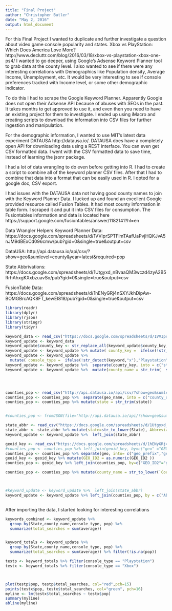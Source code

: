 ```yaml
---
title: "Final Project"
author: "Christopher Butler"
date: "May 2, 2016"
output: html_document
---
```

For this Final Project I wanted to duplicate and further investigate a question about video game console popularity and states. Xbox vs PlayStation: Which Does America Love More? http://www.decluttr.com/blog/2016/03/18/xbox-vs-playstation-xbox-one-ps4/
I wanted to go deeper, using Google’s Adsense Keyword Planner tool to grab data at the county level. I also wanted to see if there were any interesting correlations with Demographics like Population density, Average Income, Unemployment, etc. It would be very interesting to see if console preferences tracked with Income level, or some other demographic indicator. 

To do this I had to scrape the Google Keyword Planner.  Apparently Google does not open their Adsense API because of abuses with SEOs in the past. It takes months to get approved to use it, and even then you need to have an existing project for them to investigate. 
I ended up using iMacro and creating scripts to download the information into CSV files for further ingestion and manipulation. 

For the demographic information, I wanted to use MIT’s latest data experiment DATAUSA http://datausa.io/. DATAUSA does have a completely open API for downloading data using a REST interface. You can even get CSV formatted data. I went with the CSV formatted data to save time, instead of learning the jsonr package. 

I had a lot of data wrangling to do even before getting into R. I had to create a script to combine all of the keyword planner CSV files. After that I had to combine that data into a format that can be easily used in R. I opted for a google doc, CSV export. 

I had issues with the DATAUSA data not having good county names to join with the Keyword Planner Data. I lucked up and found an excellent Google provided resource called Fusion Tables. It had most county information in table form. I scraped it and put it into CSV files for consumption. The Fusiontables information and data is located here https://support.google.com/fusiontables/answer/1182141?hl=en


Data Wrangler Helpers
Keyword Planner Data:
https://docs.google.com/spreadsheets/d/1VVIprSPTFlmTAafUaPvjHQKJvA5nJM9dBExCd096cmw/pub?gid=0&single=true&output=csv

DataUSA:
http://api.datausa.io/api/csv/?show=geo&sumlevel=county&year=latest&required=pop

State Abbrivations:
https://docs.google.com/spreadsheets/d/1Utgyxd_nBvaaQM3wczd4zyA2B5RrhAhxgKXxbzuavSo/pub?gid=0&single=true&output=csv

FusionTable Data:
https://docs.google.com/spreadsheets/d/1hENyGRj4nSXYJkhDipAw-BOMGBrcAQK8FT_kewEI818/pub?gid=0&single=true&output=csv


```r
library(readr)
library(dplyr)
library(rjson)
library(stringr)
library(tidyr)

keyword_data <- read_csv("https://docs.google.com/spreadsheets/d/1VVIprSPTFlmTAafUaPvjHQKJvA5nJM9dBExCd096cmw/pub?gid=0&single=true&output=csv")
keyword_update <- keyword_data
keyword_update$county_key <- str_replace_all(keyword_update$county_key, "new york", "new york,")
keyword_update <- keyword_update %>% mutate( county_key =  ifelse(!str_detect(county_key,","),str_replace_all(county_key," ", ","), county_key))
keyword_update <- keyword_update %>% 
  mutate( console_type =  ifelse(!str_detect(keyword,"x"),"Playstation", "Xbox")) 
keyword_update <- keyword_update %>%  separate(county_key, into = c("state", "county_name"), sep = "\\,") 
keyword_update <- keyword_update %>%  mutate(county_name = str_trim(  str_replace_all(county_name, ",", " ")))




counties_pop <- read_csv("http://api.datausa.io/api/csv/?show=geo&sumlevel=county&year=latest&required=pop")
counties_pop <- counties_pop %>%  separate(geo_name, into = c("county_old", "state"), sep = "\\,") 
counties_pop <- counties_pop %>% mutate(state = str_trim(state))


#counties_pop <- fromJSON(file="http://api.datausa.io/api/?show=geo&sumlevel=county&year=latest&required=pop")

state_abbr <- read_csv("https://docs.google.com/spreadsheets/d/1Utgyxd_nBvaaQM3wczd4zyA2B5RrhAhxgKXxbzuavSo/pub?gid=0&single=true&output=csv")
state_abbr <- state_abbr %>% mutate(state=str_to_lower(State), Abbreviation=str_to_lower(Abbreviation))
keyword_update <- keyword_update %>%  left_join(state_abbr)

geoid_key <- read_csv("https://docs.google.com/spreadsheets/d/1hENyGRj4nSXYJkhDipAw-BOMGBrcAQK8FT_kewEI818/pub?gid=0&single=true&output=csv")
#counties_pop <- counties_pop %>% left_join(geoid_key, by=c("geo" ="GEO_ID"))
counties_pop <- counties_pop %>% separate(geo, into= c("geo_prefix","geo_num"), sep="US") %>% mutate(geo_num = as.numeric(geo_num))
geoid_key <- geoid_key %>% mutate(GEO_ID2 = as.numeric(GEO_ID2 ))
counties_pop <- geoid_key %>% left_join(counties_pop, by=c("GEO_ID2"="geo_num"))

counties_pop <- counties_pop %>% mutate(county_name = str_to_lower(`County Name`), state=str_to_lower(state))



#keyword_update <- keyword_update %>%  left_join(state_abbr)
keyword_update <- keyword_update %>% left_join(counties_pop, by = c("Abbreviation"="state abbr", "county_name" = "county_name"))



```

After importing the data, I started looking for interesting correlations

```r
keywords_combined <- keyword_update %>% 
  group_by(State,county_name,console_type, pop) %>% 
  summarize(total_searches = sum(average))


keyword_totals <- keyword_update %>% 
  group_by(State,county_name,console_type, pop) %>% 
  summarize(total_searches = sum(average)) %>% filter(!is.na(pop))

testp <- keyword_totals %>% filter(console_type == "Playstation")
testx <- keyword_totals %>% filter(console_type == "Xbox")



plot(testp$pop, testp$total_searches, col="red",pch=15)
points(testx$pop, testx$total_searches, col="green", pch=16)
myline <- lm(testx$total_searches ~ testx$pop)
summary(myline)
abline(myline)
```

